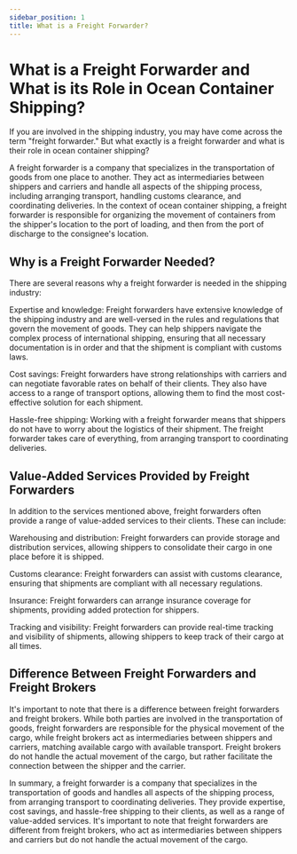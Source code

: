 ```yaml
---
sidebar_position: 1
title: What is a Freight Forwarder?
---
```


# What is a Freight Forwarder and What is its Role in Ocean Container Shipping?

If you are involved in the shipping industry, you may have come across the term "freight forwarder." But what exactly is a freight forwarder and what is their role in ocean container shipping?

A freight forwarder is a company that specializes in the transportation of goods from one place to another. They act as intermediaries between shippers and carriers and handle all aspects of the shipping process, including arranging transport, handling customs clearance, and coordinating deliveries. In the context of ocean container shipping, a freight forwarder is responsible for organizing the movement of containers from the shipper's location to the port of loading, and then from the port of discharge to the consignee's location.

## Why is a Freight Forwarder Needed?

There are several reasons why a freight forwarder is needed in the shipping industry:

Expertise and knowledge: Freight forwarders have extensive knowledge of the shipping industry and are well-versed in the rules and regulations that govern the movement of goods. They can help shippers navigate the complex process of international shipping, ensuring that all necessary documentation is in order and that the shipment is compliant with customs laws.

Cost savings: Freight forwarders have strong relationships with carriers and can negotiate favorable rates on behalf of their clients. They also have access to a range of transport options, allowing them to find the most cost-effective solution for each shipment.

Hassle-free shipping: Working with a freight forwarder means that shippers do not have to worry about the logistics of their shipment. The freight forwarder takes care of everything, from arranging transport to coordinating deliveries.

## Value-Added Services Provided by Freight Forwarders

In addition to the services mentioned above, freight forwarders often provide a range of value-added services to their clients. These can include:

Warehousing and distribution: Freight forwarders can provide storage and distribution services, allowing shippers to consolidate their cargo in one place before it is shipped.

Customs clearance: Freight forwarders can assist with customs clearance, ensuring that shipments are compliant with all necessary regulations.

Insurance: Freight forwarders can arrange insurance coverage for shipments, providing added protection for shippers.

Tracking and visibility: Freight forwarders can provide real-time tracking and visibility of shipments, allowing shippers to keep track of their cargo at all times.

## Difference Between Freight Forwarders and Freight Brokers

It's important to note that there is a difference between freight forwarders and freight brokers. While both parties are involved in the transportation of goods, freight forwarders are responsible for the physical movement of the cargo, while freight brokers act as intermediaries between shippers and carriers, matching available cargo with available transport. Freight brokers do not handle the actual movement of the cargo, but rather facilitate the connection between the shipper and the carrier.

In summary, a freight forwarder is a company that specializes in the transportation of goods and handles all aspects of the shipping process, from arranging transport to coordinating deliveries. They provide expertise, cost savings, and hassle-free shipping to their clients, as well as a range of value-added services. It's important to note that freight forwarders are different from freight brokers, who act as intermediaries between shippers and carriers but do not handle the actual movement of the cargo.
